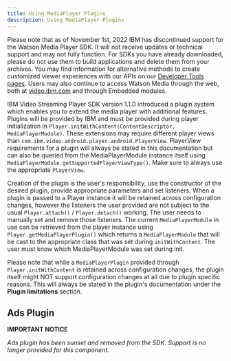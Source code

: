 ```yaml
---
title: Using MediaPlayer Plugins
description: Using MediaPlayer Plugins
---
```


<InlineNotification kind="warning">

Please note that as of November 1st, 2022 IBM has discontinued support for the Watson Media Player SDK. It will not receive updates or technical support and may not fully function. For SDKs you have already downloaded, please do not use them to build applications and delete them from your archives. You may find information for alternative methods to create customized viewer experiences with our APIs on our [Developer Tools pages](https://developers.video.ibm.com/player-api-examples/custom-ui). Users may also continue to access Watson Media through the web, both at [video.ibm.com](https://video.ibm.com/) and through Embedded modules.

</InlineNotification>

IBM Video Streaming Player SDK version 1.1.0 introduced a plugin system which enables you to extend the media player with additional features.
Plugins will be provided by IBM and must be provided during player initialization in `Player.initWithContent(ContentDescriptor, MediaPlayerModule)`.
These extensions may require different player views than `com.ibm.video.android.player.android.PlayerView`. PlayerView requirements for a plugin will always be stated
in this documentation but can also be queried from the MediaPlayerModule instance itself using `MediaPlayerModule.getSupportedPlayerViewType()`.
Make sure to always use the appropriate `PlayerView`.

Creation of the plugin is the user's responsibility, use the constructor of the desired plugin, provide appropriate parameters and set listeners.
When a plugin is passed to a Player instance it will be retained across configuration changes, however the listeners the user provided are not subject
to the usual `Player.attach()` / `Player.detach()` working. The user needs to manually set and remove those listeners.
The current `MediaPlayerModule` in use can be retrieved from the player instance using `Player.getMediaPlayerPlugin()` which returns
a `MediaPlayerModule` that will be cast to the appropriate class that was set during `initWithContent`. The user must know which MediaPlayerModule was
 set during init.

Please note that while a `MediaPlayerPlugin` provided through `Player.initWithContent` is retained across configuration changes,
the plugin itself might NOT support configuration changes at all due to plugin specific reasons. This will always be stated in the plugin's documentation
under the **Plugin limitations** section.

## Ads Plugin

**IMPORTANT NOTICE**

*Ads plugin has been sunset and removed from the SDK. Support is no longer provided for this component.*
